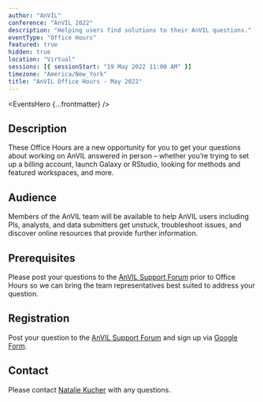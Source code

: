 ```yaml
---
author: "AnVIL"
conference: "AnVIL 2022"
description: "Helping users find solutions to their AnVIL questions."
eventType: "Office Hours"
featured: true
hidden: true
location: "Virtual"
sessions: [{ sessionStart: "19 May 2022 11:00 AM" }]
timezone: "America/New_York"
title: "AnVIL Office Hours - May 2022"
---
```


<EventsHero {...frontmatter} />

## Description

These Office Hours are a new opportunity for you to get your questions about working on AnVIL answered in person – whether you’re trying to set up a billing account, launch Galaxy or RStudio, looking for methods and featured workspaces, and more.

## Audience

Members of the AnVIL team will be available to help AnVIL users including PIs, analysts, and data submitters get unstuck, troubleshoot issues, and discover online resources that provide further information.

## Prerequisites

Please post your questions to the [AnVIL Support Forum]({anvilHelpURL}/t/anvil-office-hours-19may2022-11-am-et/121) prior to Office Hours so we can bring the team representatives best suited to address your question.

## Registration

Post your question to the [AnVIL Support Forum]({anvilHelpURL}/t/anvil-office-hours-19may2022-11-am-et/121) and sign up via [Google Form](https://forms.gle/nU7Qejub9ecKtfxP8).

## Contact

Please contact [Natalie Kucher]({natalieKucher}) with any questions.
